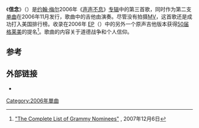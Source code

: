 {{refimprove|time=2016-02-27T07:24:41+00:00}}
{{Infobox Single |
| Name           = 信念<br />Belief
| Cover          = 
| Artist         = [[约翰·梅尔|约翰·梅尔]]
| from Album     = [[声声不息|声声不息]]
| Released       = {{flagicon|US}} 2006年11月 <small>(Radio)</small><br>{{flagicon|South Africa}} 2007年1月
| Format         = [[数字音乐下载|数字音乐下载]]
| Genre = [[蓝调摇滚|蓝调摇滚]]、[[另类摇滚|另类摇滚]]
| Length = 4分02秒
| Label = {{link-en|Aware Records|Aware Records}}
| Writer         = 约翰·梅尔
| Producer       = 约翰·梅尔<br/>{{link-en|史蒂夫·乔丹|Steve Jordan (musician)}}
| Certification  = 
| Last single    = "[[Waiting_on_the_World_to_Change|Waiting on the World to Change]]"<br/>(2006)
| This single    = "'''Belief'''"<br/>(2006)
| Next single    = "[[Gravity_(John_Mayer_song)|Gravity]]"<br/>(2007)
}}

《'''信念'''》（{{lang-en|Belief}}）是[[约翰·梅尔|约翰·梅尔]]2006年《[[声声不息|声声不息]]》[[专辑|专辑]]中的第三首歌，同时作为第二支[[单曲|单曲]]在2006年11月发行，歌曲中的吉他由{{link-en|本·哈珀|Ben Harper)}}演奏。尽管没有拍摄[[MV|MV]]，这首歌还是成功打入美国排行榜。收录在2006年 [[EP|EP]]（{{link-en|The Village Sessions|The Village Sessions}}）中的另外一个原声吉他版本获得[[第50届格莱美奖|50届格莱美]]{{link-en|最佳流行男歌手|Grammy Award for Best Male Pop Vocal Performance}}的提名<ref>[http://www.nytimes.com/2007/12/06/arts/06grammylist.html?ref=arts&_r=0 "The Complete List of Grammy Nominees"] {{Wayback|url=http://www.nytimes.com/2007/12/06/arts/06grammylist.html?ref=arts&_r=0 |date=20170510103459 }}, 2007年12月6日</ref>。歌曲的内容关于道德战争和个人信仰。

==参考==
{{Reflist}}

==外部链接==
* {{MetroLyrics song|john-mayer|belief}}<!-- Licensed lyrics provider -->

[[Category:2006年單曲|Category:2006年單曲]]
{{Music-stub}}